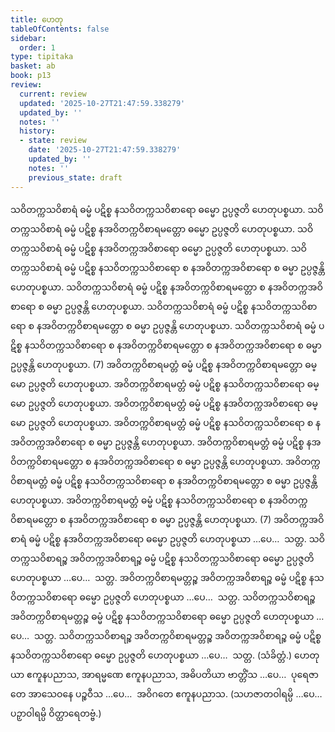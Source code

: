 ```yaml
---
title: ဟေတု
tableOfContents: false
sidebar:
  order: 1
type: tipitaka
basket: ab
book: p13
review:
  current: review
  updated: '2025-10-27T21:47:59.338279'
  updated_by: ''
  notes: ''
  history:
  - state: review
    date: '2025-10-27T21:47:59.338279'
    updated_by: ''
    notes: ''
    previous_state: draft
---
```



<ReviewStatus review={frontmatter.review} showDetails={true} />

<HypothesisAnnotation frontmatter={frontmatter} />

<DynamicBreadcrumb />

<Division number="33" book="p13" e="ch" v="40" p="185">

<Paragraph number="69" book="p13">
သဝိတက္ကသဝိစာရံ ဓမ္မံ ပဋိစ္စ နသဝိတက္ကသဝိစာရော ဓမ္မော ဥပ္ပဇ္ဇတိ ဟေတုပစ္စယာ. သဝိတက္ကသဝိစာရံ ဓမ္မံ ပဋိစ္စ နအဝိတက္ကဝိစာရမတ္တော ဓမ္မော ဥပ္ပဇ္ဇတိ ဟေတုပစ္စယာ. သဝိတက္ကသဝိစာရံ ဓမ္မံ ပဋိစ္စ နအဝိတက္ကအဝိစာရော ဓမ္မော ဥပ္ပဇ္ဇတိ ဟေတုပစ္စယာ. သဝိတက္ကသဝိစာရံ ဓမ္မံ ပဋိစ္စ နသဝိတက္ကသဝိစာရော စ နအဝိတက္ကအဝိစာရော စ ဓမ္မာ ဥပ္ပဇ္ဇန္တိ ဟေတုပစ္စယာ. သဝိတက္ကသဝိစာရံ ဓမ္မံ ပဋိစ္စ နအဝိတက္ကဝိစာရမတ္တော စ နအဝိတက္ကအဝိစာရော စ ဓမ္မာ ဥပ္ပဇ္ဇန္တိ ဟေတုပစ္စယာ. သဝိတက္ကသဝိစာရံ ဓမ္မံ ပဋိစ္စ နသဝိတက္ကသဝိစာရော စ နအဝိတက္ကဝိစာရမတ္တော စ ဓမ္မာ ဥပ္ပဇ္ဇန္တိ ဟေတုပစ္စယာ. သဝိတက္ကသဝိစာရံ ဓမ္မံ ပဋိစ္စ နသဝိတက္ကသဝိစာရော စ နအဝိတက္ကဝိစာရမတ္တော စ နအဝိတက္ကအဝိစာရော စ ဓမ္မာ ဥပ္ပဇ္ဇန္တိ ဟေတုပစ္စယာ. (7)
</Paragraph>

</Division>
<Division number="34" book="p13" e="ch" v="40" p="186">

<Paragraph number="70" book="p13">
အဝိတက္ကဝိစာရမတ္တံ ဓမ္မံ ပဋိစ္စ နအဝိတက္ကဝိစာရမတ္တော ဓမ္မော ဥပ္ပဇ္ဇတိ ဟေတုပစ္စယာ. အဝိတက္ကဝိစာရမတ္တံ ဓမ္မံ ပဋိစ္စ နသဝိတက္ကသဝိစာရော ဓမ္မော ဥပ္ပဇ္ဇတိ ဟေတုပစ္စယာ. အဝိတက္ကဝိစာရမတ္တံ ဓမ္မံ ပဋိစ္စ နအဝိတက္ကအဝိစာရော ဓမ္မော ဥပ္ပဇ္ဇတိ ဟေတုပစ္စယာ. အဝိတက္ကဝိစာရမတ္တံ ဓမ္မံ ပဋိစ္စ နသဝိတက္ကသဝိစာရော စ နအဝိတက္ကအဝိစာရော စ ဓမ္မာ ဥပ္ပဇ္ဇန္တိ ဟေတုပစ္စယာ. အဝိတက္ကဝိစာရမတ္တံ ဓမ္မံ ပဋိစ္စ နအဝိတက္ကဝိစာရမတ္တော စ နအဝိတက္ကအဝိစာရော စ ဓမ္မာ ဥပ္ပဇ္ဇန္တိ ဟေတုပစ္စယာ. အဝိတက္ကဝိစာရမတ္တံ ဓမ္မံ ပဋိစ္စ နသဝိတက္ကသဝိစာရော စ နအဝိတက္ကဝိစာရမတ္တော စ ဓမ္မာ ဥပ္ပဇ္ဇန္တိ ဟေတုပစ္စယာ. အဝိတက္ကဝိစာရမတ္တံ ဓမ္မံ ပဋိစ္စ နသဝိတက္ကသဝိစာရော စ နအဝိတက္ကဝိစာရမတ္တော စ နအဝိတက္ကအဝိစာရော စ ဓမ္မာ ဥပ္ပဇ္ဇန္တိ ဟေတုပစ္စယာ. (7)
</Paragraph>

<Paragraph number="71" book="p13">
အဝိတက္ကအဝိစာရံ ဓမ္မံ ပဋိစ္စ နအဝိတက္ကအဝိစာရော ဓမ္မော ဥပ္ပဇ္ဇတိ ဟေတုပစ္စယာ …ပေ…  သတ္တ.
</Paragraph>

<Paragraph number="72" book="p13">
သဝိတက္ကသဝိစာရဉ္စ အဝိတက္ကအဝိစာရဉ္စ ဓမ္မံ ပဋိစ္စ နသဝိတက္ကသဝိစာရော ဓမ္မော ဥပ္ပဇ္ဇတိ ဟေတုပစ္စယာ …ပေ…  သတ္တ.
</Paragraph>

<Paragraph number="73" book="p13">
အဝိတက္ကဝိစာရမတ္တဉ္စ အဝိတက္ကအဝိစာရဉ္စ ဓမ္မံ ပဋိစ္စ နသဝိတက္ကသဝိစာရော ဓမ္မော ဥပ္ပဇ္ဇတိ ဟေတုပစ္စယာ …ပေ…  သတ္တ.
</Paragraph>

<Paragraph number="74" book="p13">
သဝိတက္ကသဝိစာရဉ္စ အဝိတက္ကဝိစာရမတ္တဉ္စ ဓမ္မံ ပဋိစ္စ နသဝိတက္ကသဝိစာရော ဓမ္မော ဥပ္ပဇ္ဇတိ ဟေတုပစ္စယာ …ပေ…  သတ္တ.
</Paragraph>

<Paragraph number="75" book="p13">
သဝိတက္ကသဝိစာရဉ္စ အဝိတက္ကဝိစာရမတ္တဉ္စ အဝိတက္ကအဝိစာရဉ္စ ဓမ္မံ ပဋိစ္စ နသဝိတက္ကသဝိစာရော ဓမ္မော ဥပ္ပဇ္ဇတိ ဟေတုပစ္စယာ …ပေ…  သတ္တ. (သံခိတ္တံ.)
</Paragraph>

<Paragraph number="76" book="p13">
ဟေတုယာ ဧကူနပညာသ, အာရမ္မဏေ ဧကူနပညာသ, အဓိပတိယာ ဗာတ္တိံသ …ပေ…  ပုရေဇာတေ အာသေဝနေ ပဉ္စဝီသ …ပေ…  အဝိဂတေ ဧကူနပညာသ.
</Paragraph>

<Paragraph number="77" book="p13">
(သဟဇာတဝါရမ္ပိ …ပေ…  ပဉှာဝါရမ္ပိ ဝိတ္ထာရေတဗ္ဗံ.)
</Paragraph>
</Division>